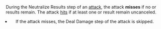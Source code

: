 <Header title="miss" />

During the Neutralize Results step of an [attack](/article/Attack), the attack **misses** if no <Hit/> or <Crit/>
results remain. The attack [hits](/article/Hit) if at least one <Hit/> or <Crit/> result remain uncanceled.

- If the attack misses, the Deal Damage step of the attack is skipped.
